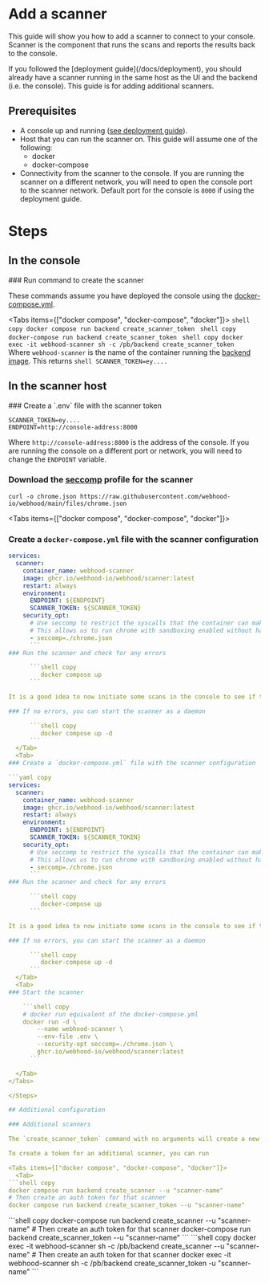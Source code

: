 
# Add a scanner

This guide will show you how to add a scanner to connect to your console. Scanner is the component that runs the scans and reports the results back to the console.

<Callout type="info">
  If you followed the [deployment guide](/docs/deployment), you should already have a scanner running in the same host as the UI and the backend (i.e. the console). This guide is for adding additional scanners.
</Callout>

## Prerequisites

- A console up and running ([see deployment guide](/docs/deployment)).
- Host that you can run the scanner on. This guide will assume one of the following:
  - docker
  - docker-compose
- Connectivity from the scanner to the console. If you are running the scanner on a different network, you will need to open the console port to the scanner network. Default port for the console is `8000` if using the deployment guide.

# Steps

## In the console

<Steps>
### Run command to create the scanner

These commands assume you have deployed the console using the [docker-compose.yml](https://github.com/webhood-io/webhood/blob/main/docker-compose.yml).

<Tabs items={["docker compose", "docker-compose", "docker"]}>
  <Tab>
      ```shell copy
         docker compose run backend create_scanner_token
      ```
  </Tab>
  <Tab>
      ```shell copy
         docker-compose run backend create_scanner_token
      ```
  </Tab>
  <Tab>
      ```shell copy
         docker exec -it webhood-scanner sh -c /pb/backend create_scanner_token
      ```
      Where `webhood-scanner` is the name of the container running the [backend image](https://github.com/webhood-io/webhood/pkgs/container/webhood%2Fbackend).
  </Tab>
</Tabs>
This returns
      ```shell
         SCANNER_TOKEN=ey....
      ```
</Steps>

## In the scanner host

<Steps>
### Create a `.env` file with the scanner token

```shell copy
SCANNER_TOKEN=ey....
ENDPOINT=http://console-address:8000
``` 

Where `http://console-address:8000` is the address of the console. If you are running the console on a different port or network, you will need to change the `ENDPOINT` variable.

### Download the [seccomp](https://en.wikipedia.org/wiki/Seccomp) profile for the scanner

```shell copy
curl -o chrome.json https://raw.githubusercontent.com/webhood-io/webhood/main/files/chrome.json
```

<Tabs items={["docker compose", "docker-compose", "docker"]}>
  <Tab>
### Create a `docker-compose.yml` file with the scanner configuration

```yaml copy
services:
  scanner:
    container_name: webhood-scanner
    image: ghcr.io/webhood-io/webhood/scanner:latest
    restart: always
    environment:
      ENDPOINT: ${ENDPOINT}
      SCANNER_TOKEN: ${SCANNER_TOKEN}
    security_opt:
      # Use seccomp to restrict the syscalls that the container can make for Chrome
      # This allows us to run chrome with sandboxing enabled without having to run the whole container as root
      - seccomp=./chrome.json
      ```
### Run the scanner and check for any errors

      ```shell copy
         docker compose up
      ```

It is a good idea to now initiate some scans in the console to see if the scanner is working correctly.

### If no errors, you can start the scanner as a daemon

      ```shell copy
         docker compose up -d
      ```
  </Tab>
  <Tab>
### Create a `docker-compose.yml` file with the scanner configuration

```yaml copy
services:
  scanner:
    container_name: webhood-scanner
    image: ghcr.io/webhood-io/webhood/scanner:latest
    restart: always
    environment:
      ENDPOINT: ${ENDPOINT}
      SCANNER_TOKEN: ${SCANNER_TOKEN}
    security_opt:
      # Use seccomp to restrict the syscalls that the container can make for Chrome
      # This allows us to run chrome with sandboxing enabled without having to run the whole container as root
      - seccomp=./chrome.json
      ```
### Run the scanner and check for any errors

      ```shell copy
         docker-compose up
      ```

It is a good idea to now initiate some scans in the console to see if the scanner is working correctly.

### If no errors, you can start the scanner as a daemon

      ```shell copy
         docker-compose up -d
      ```
  </Tab>
  <Tab>
### Start the scanner

    ```shell copy
    # docker run equivalent of the docker-compose.yml
    docker run -d \
        --name webhood-scanner \
        --env-file .env \
        --security-opt seccomp=./chrome.json \
        ghcr.io/webhood-io/webhood/scanner:latest
      ```

  </Tab>
</Tabs>

</Steps>

## Additional configuration

### Additional scanners

The `create_scanner_token` command with no arguments will create a new scanner token for the default scanner present in all installations. 

To create a token for an additional scanner, you can run

<Tabs items={["docker compose", "docker-compose", "docker"]}>
  <Tab>
```shell copy
docker compose run backend create_scanner --u "scanner-name"
# Then create an auth token for that scanner
docker compose run backend create_scanner_token --u "scanner-name"
```
  </Tab>
  <Tab>
```shell copy
docker-compose run backend create_scanner --u "scanner-name"
# Then create an auth token for that scanner
docker-compose run backend create_scanner_token --u "scanner-name"
```
  </Tab>
  <Tab>
```shell copy
docker exec -it webhood-scanner sh -c /pb/backend create_scanner --u "scanner-name"
# Then create an auth token for that scanner
docker exec -it webhood-scanner sh -c /pb/backend create_scanner_token -u "scanner-name"
```
  </Tab>
  </Tabs>